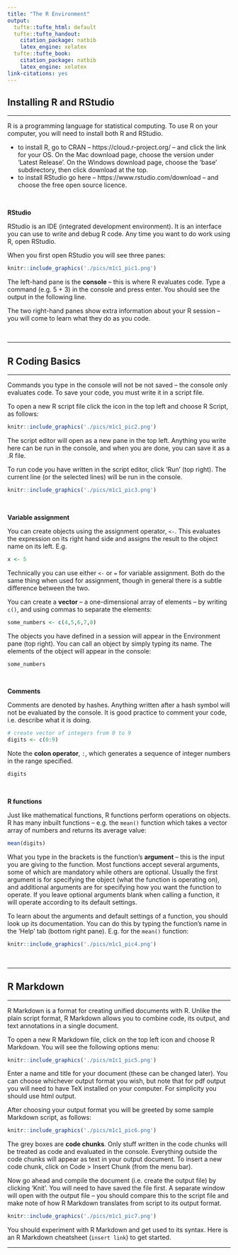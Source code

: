 ```yaml
---
title: "The R Environment"
output:
  tufte::tufte_html: default
  tufte::tufte_handout:
    citation_package: natbib
    latex_engine: xelatex
  tufte::tufte_book:
    citation_package: natbib
    latex_engine: xelatex
link-citations: yes
---
```








## Installing R and RStudio {#installingr}

--- 

R is a programming language for statistical computing. To use R on your computer, you will need to install both R and RStudio.  

* to install R, go to CRAN -- https://cloud.r-project.org/ -- and click the link for your OS. On the Mac download page, choose the version under 'Latest Release'. On the Windows download page, choose the 'base' subdirectory, then click download at the top.    
* to install RStudio go here -- https://www.rstudio.com/download -- and choose the free open source licence.  

\ 

**RStudio**

RStudio is an IDE (integrated development environment). It is an interface you can use to write and debug R code. Any time you want to do work using R, open RStudio.  

When you first open RStudio you will see three panes:  

```r
knitr::include_graphics('./pics/m1c1_pic1.png')
```

The left-hand pane is the **console** -- this is where R evaluates code. Type a command (e.g. 5 + 3) in the console and press enter. You should see the output in the following line.  

The two right-hand panes show extra information about your R session -- you will come to learn what they do as you code.    

\ 

---





## R Coding Basics {#codingbasics}

--- 

Commands you type in the console will not be not saved -- the console only evaluates code. To save your code, you must write it in a script file.  

To open a new R script file click the icon in the top left and choose R Script, as follows: 

```r
knitr::include_graphics('./pics/m1c1_pic2.png')
```

The script editor will open as a new pane in the top left. Anything you write here can be run in the console, and when you are done, you can save it as a .R file.  

To run code you have written in the script editor, click 'Run' (top right). The current line (or the selected lines) will be run in the console.  

```r
knitr::include_graphics('./pics/m1c1_pic3.png')
```

\ 

**Variable assignment**

You can create objects using the assignment operator, `<-`. This evaluates the expression on its right hand side and assigns the result to the object name on its left. E.g.

```r
x <- 5
```

Technically you can use either `<-` or `=` for variable assignment. Both do the same thing when used for assignment, though in general there is a subtle difference between the two.  

You can create a **vector** -- a one-dimensional array of elements -- by writing `c()`, and using commas to separate the elements:

```r
some_numbers <- c(4,5,6,7,8)
```

The objects you have defined in a session will appear in the Environment pane (top right). You can call an object by simply typing its name. The elements of the object will appear in the console: 

```r
some_numbers
```

\ 

**Comments**

Comments are denoted by hashes. Anything written after a hash symbol will not be evaluated by the console. It is good practice to comment your code, i.e. describe what it is doing.  

```r
# create vector of integers from 0 to 9
digits <- c(0:9) 
```

Note the **colon operator**, `:`, which generates a sequence of integer numbers in the range specified.  

```r
digits
```

\ 

**R functions**

Just like mathematical functions, R functions perform operations on objects. R has many inbuilt functions -- e.g. the `mean()` function which takes a vector array of numbers and returns its average value:  

```r
mean(digits)
```

What you type in the brackets is the function's **argument** -- this is the input you are giving to the function. Most functions accept several arguments, some of which are mandatory while others are optional. Usually the first argument is for specifying the object (what the function is operating on), and additional arguments are for specifying how you want the function to operate. If you leave optional arguments blank when calling a function, it will operate according to its default settings. 

To learn about the arguments and default settings of a function, you should look up its documentation. You can do this by typing the function's name in the 'Help' tab (bottom right pane). E.g. for the `mean()` function: 

```r
knitr::include_graphics('./pics/m1c1_pic4.png')
```

\ 

--- 





## R Markdown {#rmd}

--- 

R Markdown is a format for creating unified documents with R. Unlike the plain script format, R Markdown allows you to combine code, its output, and text annotations in a single document. 

To open a new R Markdown file, click on the top left icon and choose R Markdown. You will see the following options menu:

```r
knitr::include_graphics('./pics/m1c1_pic5.png')
```

Enter a name and title for your document (these can be changed later). You can choose whichever output format you wish, but note that for pdf output you will need to have TeX installed on your computer. For simplicity you should use html output.   

After choosing your output format you will be greeted by some sample Markdown script, as follows: 

```r
knitr::include_graphics('./pics/m1c1_pic6.png')
```

The grey boxes are **code chunks**. Only stuff written in the code chunks will be treated as code and evaluated in the console. Everything outside the code chunks will appear as text in your output document. To insert a new code chunk, click on Code > Insert Chunk (from the menu bar).  

Now go ahead and compile the document (i.e. create the output file) by clicking 'Knit'. You will need to have saved the file first. A separate window will open with the output file -- you should compare this to the script file and make note of how R Markdown translates from script to its output format.  

```r
knitr::include_graphics('./pics/m1c1_pic7.png')
```

You should experiment with R Markdown and get used to its syntax. Here is an R Markdown cheatsheet (`insert link`) to get started.  

--- 


